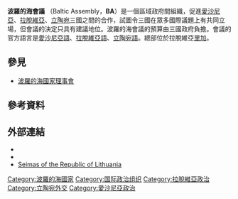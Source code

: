 {{Expand language|1=en|time=2020-07-30T10:20:13+00:00}}
{{Infobox geopolitical organization
|common_name = Baltic Assembly
|native_name = {{collapsible list
  |titlestyle = background:transparent;text-align:center;font-size:90%;
  |title = {{big|Baltic Assembly}}
  |liststyle = text-align:center;font-size:90%;
  | {{native name|et|Balti Assamblee}}
  | {{native name|lv|Baltijas Asambleja}}
  | {{native name|lt|Baltijos Asamblėja}}
}}
|linking_name = the Baltic Assembly
|image_flag = |alt_flag =
|symbol_type =
|symbol_width = 170px
|image_symbol = Baltic Assembly logo.svg
|image_map = Baltic states.svg
|map_caption = 波羅的海會議成員國（綠色）
|org_type = 政府間組織
|membership =
 {{collapsible list
  |titlestyle=background:transparent;text-align:left;font-weight:normal;
  |title = {{nowrap|三國}}
  |{{flagcountry|Estonia}} |{{flagcountry|Latvia}} |{{flagcountry|Lithuania}}
}}
|admin_center_type = 總部
|admin_center = [[里加|里加]]
|languages_type = [[工作語言|工作語言]]
|languages = {{unbulleted list |[[愛沙尼亞語|愛沙尼亞語]] |[[拉脫維亞語|拉脫維亞語]] |[[立陶宛語|立陶宛語]]}}
|sovereignty_type = 历史
|established_event1 = 成立波罗的海会议
|established_date1 = 1990年12月1日
|established_event2 = 通过波罗的海会议章程
|established_date2 = 1991年11月8日
|established_event3 =  波罗的海会议结构和规则协议
|established_date3 = 1994年6月13日
|established_event4 =  愛沙尼亞、拉脫維亞、立陶宛加入[[北約|北約]]
|established_date4 = 2004年3月29日
|established_event5 = 愛沙尼亞、拉脫維亞、立陶宛加入[[歐盟|歐盟]]
|established_date5 = 2004年5月1日
|area_km2 = 173116
|area_footnote = 
|population_estimate = 6,043,273
|population_estimate_year = 2020
|population_density_km2 = 34.9
|GDP_PPP = {{increase}} 2.19億美元<ref name=estoniaGDP>{{cite web |title= Estonia |publisher= International Monetary Fund |url= https://www.imf.org/external/pubs/ft/weo/2019/02/weodata/weorept.aspx?pr.x=69&pr.y=8&sy=2017&ey=2024&scsm=1&ssd=1&sort=country&ds=.&br=1&c=939&s=NGDPD%2CPPPGDP%2CNGDPDPC%2CPPPPC&grp=0&a= |year= 2019 |access-date= 2020-07-30 |archive-date= 2021-01-12 |archive-url= https://web.archive.org/web/20210112082302/https://www.imf.org/external/pubs/ft/weo/2019/02/weodata/weorept.aspx?pr.x=69&pr.y=8&sy=2017&ey=2024&scsm=1&ssd=1&sort=country&ds=.&br=1&c=939&s=NGDPD,PPPGDP,NGDPDPC,PPPPC&grp=0&a= |dead-url= no }}</ref><ref name=latviaGDP>{{cite web |url=https://www.imf.org/external/pubs/ft/weo/2019/02/weodata/weorept.aspx?pr.x=109&pr.y=1&sy=2017&ey=2024&scsm=1&ssd=1&sort=country&ds=.&br=1&c=941&s=NGDPD%2CPPPGDP%2CNGDPDPC%2CPPPPC&grp=0&a= |title=Latvia |publisher=IMF |access-date=2020-07-30 |archive-date=2021-03-10 |archive-url=https://web.archive.org/web/20210310041601/https://www.imf.org/external/pubs/ft/weo/2019/02/weodata/weorept.aspx?pr.x=109&pr.y=1&sy=2017&ey=2024&scsm=1&ssd=1&sort=country&ds=.&br=1&c=941&s=NGDPD%2CPPPGDP%2CNGDPDPC%2CPPPPC&grp=0&a= |dead-url=no }}</ref><ref name=lithuaniaGDP>{{cite web|url=https://www.imf.org/external/pubs/ft/weo/2019/02/weodata/weorept.aspx?sy=2019&ey=2020&scsm=1&ssd=1&sort=country&ds=.&br=1&pr1.x=44&pr1.y=20&c=946&s=NGDPD%2CPPPGDP%2CNGDPDPC%2CPPPPC&grp=0&a=|title=Lithuania|publisher=International Monetary Fund|access-date=2020-07-30|archive-date=2020-11-11|archive-url=https://web.archive.org/web/20201111173055/https://www.imf.org/external/pubs/ft/weo/2019/02/weodata/weorept.aspx?sy=2019&ey=2020&scsm=1&ssd=1&sort=country&ds=.&br=1&pr1.x=44&pr1.y=20&c=946&s=NGDPD%2CPPPGDP%2CNGDPDPC%2CPPPPC&grp=0&a=|dead-url=no}}</ref>
|GDP_PPP_year = 2020
|GDP_nominal = {{increase}} 1.24億美元<ref name=estoniaGDP /><ref name=latviaGDP /><ref name=lithuaniaGDP />
|GDP_nominal_year = 2020
|leader_title1 = 总干事
|leader_name1 = {{flagicon|Latvia}} Agnija Antanoviča
|leader_title2 =秘书长
|leader_name2 =
|leader_title3 =爱沙尼亚代表团秘书 
|leader_name3 ={{flagicon|Estonia}} Regina Sepp 
|leader_title4 =拉脱维亚代表团秘书
|leader_name4 ={{flagicon|Latvia}} Ingrīda Sticenko
|leader_name5={{flagicon|Lithuania}} Renata Godfrey|leader_title5=立陶宛代表团秘书
|currency = [[歐元|歐元]]
|currency_code = EUR
|official_website={{URL|http://www.baltasam.org}}
}}
'''波羅的海會議''' （Baltic Assembly，'''BA'''）是一個區域政府間組織，促進[[愛沙尼亞|愛沙尼亞]]、[[拉脫維亞|拉脫維亞]]、[[立陶宛|立陶宛]]三國之間的合作，試圖令三國在眾多國際議題上有共同立場，但會議的決定只具有建議地位。波羅的海會議的預算由三國政府負擔。會議的官方語言是[[愛沙尼亞語|愛沙尼亞語]]、[[拉脫維亞語|拉脫維亞語]]、[[立陶宛語|立陶宛語]]。總部位於拉脫維亞[[里加|里加]]。

== 參見 ==
* [[波羅的海國家理事會|波羅的海國家理事會]]

==參考資料==
{{reflist}}

==外部連結==
* {{Official website|http://www.baltasam.org}}
* {{FOTW|id=bal-assm|title=Flag of the Baltic Assembly}}
* [http://www3.lrs.lt/pls/inter/www_viewer.ViewTheme?p_int_tv_id=47&p_kalb_id=2 Seimas of the Republic of Lithuania] {{Wayback|url=http://www3.lrs.lt/pls/inter/www_viewer.ViewTheme?p_int_tv_id=47&p_kalb_id=2 |date=20050728093456 }}

[[Category:波羅的海國家|Category:波羅的海國家]]
[[Category:国际政治组织|Category:国际政治组织]]
[[Category:拉脫維亞政治|Category:拉脫維亞政治]]
[[Category:立陶宛外交|Category:立陶宛外交]]
[[Category:愛沙尼亞政治|Category:愛沙尼亞政治]]